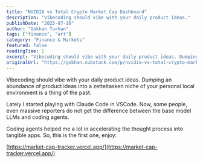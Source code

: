 ```yaml
---
title: "NVIDIA vs Total Crypto Market Cap Dashboard"
description: "Vibecoding should vibe with your daily product ideas."
publishDate: "2025-07-16"
author: "Gökhan Turhan"
tags: ["finance", "art"]
category: "Finance & Markets"
featured: false
readingTime: 1
excerpt: "Vibecoding should vibe with your daily product ideas. Dumping an abundance of product ideas into a zetteltasken niche of your personal local environment is a thing of the past. Lately I started..."
originalUrl: "https://gokhan.substack.com/p/nvidia-vs-total-crypto-market-cap"
---
```


Vibecoding should vibe with your daily product ideas. Dumping an abundance of product ideas into a zetteltasken niche of your personal local environment is a thing of the past.

Lately I started playing with Claude Code in VSCode. Now, some people, even massive reporters do not get the difference between the base model LLMs and coding agents.

Coding agents helped me a lot in accelerating the thought process into tangible apps. So, this is the first one, enjoy:

[https://market-cap-tracker.vercel.app/](https://market-cap-tracker.vercel.app/)